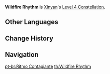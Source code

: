 {{Constellation Infobox
|image       = Constellation Wildfire Rhythm.png
|description = [[Sweeping Fervor]]'s swing DMG decreases opponent's [[Physical]] RES by 15% for 12s.
|level       = 4
|character   = Xinyan
|utility1    = Physical RES Reduction
}}
'''Wildfire Rhythm''' is [[Xinyan]]'s [[Level 4 Constellation]].
<!--
==Gameplay Notes==
-->

==Other Languages==
{{Other Languages
|en      = Wildfire Rhythm
|zhs     = 节奏的传染
|zhs_rm  = Jiézòu de Chuánrǎn
|zht     = 節奏的傳染
|zht_rm  = Jiézòu de Chuánrǎn
|zh_tl   = Contagious Rhythm
|ja      = リズムの伝染
|ja_rm   = Rizumu no Densen
|ja_tl   = Rhythm Contagion
|ko      = 리듬의 전염
|ko_rm   = Rideum-ui Jeonyeom
|ko_tl   = Infectious Rhythm
|es      = Ritmo contagioso
|es_tl   = Contagious Rhythm
|fr      = Rythme irrésistible
|fr_tl   = Irresistible Rhythm
|ru      = Дикий ритм
|ru_tl   = Wild Rhythm
|th      = Wildfire Rhythm
|vi      = Tiết Tấu Gây Nghiện
|vi_tl   = 
|de      = Ansteckender Rhythmus
|de_tl   = Contagious Rhythm
|id      = Wildfire Rhythm
|pt      = Ritmo Contagiante
|pt_tl   = Contagious Rhythm
}}

==Change History==
{{Change History|1.1}}

==Navigation==
{{Talent Navbox|Xinyan}}
[[pt-br:Ritmo Contagiante]]
[[th:Wildfire Rhythm]]